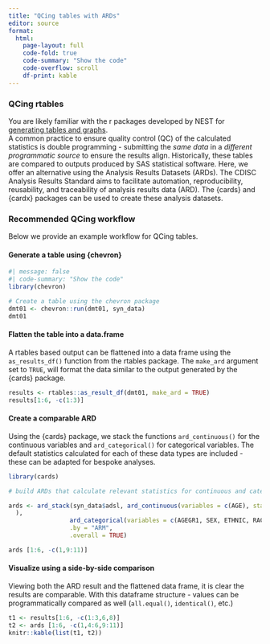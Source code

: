```yaml
---
title: "QCing tables with ARDs"
editor: source
format: 
  html:
    page-layout: full
    code-fold: true
    code-summary: "Show the code"
    code-overflow: scroll 
    df-print: kable
---
```


### QCing rtables

You are likely familiar with the r packages developed by NEST for [generating tables and graphs](https://insightsengineering.github.io/tlg-catalog/stable/).  
A common practice to ensure quality control (QC) of the calculated statistics is double programming - submitting the *same data* in a *different programmatic source* to ensure the results align. 
Historically, these tables are compared to outputs produced by SAS statistical software.
Here, we offer an alternative using the Analysis Results Datasets (ARDs). The CDISC Analysis Results Standard aims to facilitate automation, reproducibility, reusability, and traceability of analysis results data (ARD). 
The {cards} and {cardx} packages can be used to create these analysis datasets.

### Recommended QCing workflow

Below we provide an example workflow for QCing tables.

#### Generate a table using {chevron}

```r
#| message: false
#| code-summary: "Show the code"
library(chevron)

# Create a table using the chevron package 
dmt01 <- chevron::run(dmt01, syn_data)
dmt01

```

#### Flatten the table into a data.frame

A rtables based output can be flattened into a data frame using the `as_results_df()` function from the rtables package. The `make_ard` argument set to `TRUE`, will format the data similar to the output generated by the {cards} package. 

```r
results <- rtables::as_result_df(dmt01, make_ard = TRUE)
results[1:6, -c(1:3)]
```

#### Create a comparable ARD
Using the {cards} package, we stack the functions `ard_continuous()` for the continuous variables and `ard_categorical()` for categorical variables. 
The default statistics calculated for each of these data types are included - these can be adapted for bespoke analyses. 

```r
library(cards)

# build ARDs that calculate relevant statistics for continuous and categorical variables.

ards <- ard_stack(syn_data$adsl, ard_continuous(variables = c(AGE), statistic = ~ continuous_summary_fns(c("N", "mean", "sd", "median", "min", "max"))
  ),
                 ard_categorical(variables = c(AGEGR1, SEX, ETHNIC, RACE)),
                 .by = "ARM",
                 .overall = TRUE)

ards [1:6, -c(1,9:11)]
```

#### Visualize using a side-by-side comparison

Viewing both the ARD result and the flattened data frame, it is clear the results are comparable. With this dataframe structure - values can be programmatically compared as well (`all.equal()`, `identical()`, etc.)

```r
t1 <- results[1:6, -c(1:3,6,8)]
t2 <- ards [1:6, -c(1,4:6,9:11)]
knitr::kable(list(t1, t2))
```



